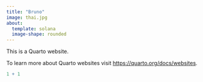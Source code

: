 ```yaml
---
title: "Bruno"
image: thai.jpg
about:
  template: solana
  image-shape: rounded
---
```


This is a Quarto website.

To learn more about Quarto websites visit <https://quarto.org/docs/websites>.

```r
1 + 1
```
